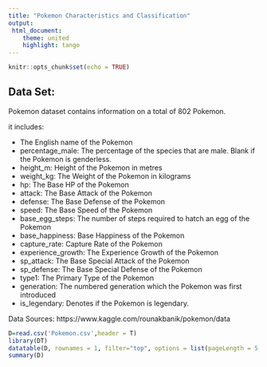 ```yaml
---
title: "Pokemon Characteristics and Classification"
output:
 html_document:
    theme: united
    highlight: tango
---
```


```r
knitr::opts_chunk$set(echo = TRUE)

```

## Data Set:

Pokemon dataset contains information on a total of 802 Pokemon.

it includes:

* The English name of the Pokemon
* percentage_male: The percentage of the species that are male. Blank if the Pokemon is genderless.
* height_m: Height of the Pokemon in metres
* weight_kg: The Weight of the Pokemon in kilograms
* hp: The Base HP of the Pokemon
* attack: The Base Attack of the Pokemon
* defense: The Base Defense of the Pokemon
* speed: The Base Speed of the Pokemon
* base_egg_steps: The number of steps required to hatch an egg of the Pokemon
* base_happiness: Base Happiness of the Pokemon
* capture_rate: Capture Rate of the Pokemon
* experience_growth: The Experience Growth of the Pokemon
* sp_attack: The Base Special Attack of the Pokemon
* sp_defense: The Base Special Defense of the Pokemon
* type1: The Primary Type of the Pokemon
* generation: The numbered generation which the Pokemon was first introduced
* is_legendary: Denotes if the Pokemon is legendary.



Data Sources: https://www.kaggle.com/rounakbanik/pokemon/data


```r
D=read.csv('Pokemon.csv',header = T)
library(DT)
datatable(D, rownames = 1, filter="top", options = list(pageLength = 5, scrollX=T) )
summary(D)
```



